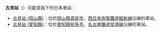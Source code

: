 {{NoteTA
|T=zh-hans:古见站;zh-hk:古見站;zh-tw:古見車站;
|1=zh-hans:古见站;zh-hk:古見站;zh-tw:古見車站;
}}
'''古見站'''（{{jpn|j=こみえき}}）可能意指下列日本車站：
* [[古見站_(岡山縣)|古見站 (岡山縣)]]：位於[[岡山縣|岡山縣]][[真庭市|真庭市]]，[[西日本旅客鐵道|西日本旅客鐵道]][[姬新線|姬新線]]沿線的車站。
* [[古見站_(愛知縣)|古見站 (愛知縣)]]：位於[[愛知縣|愛知縣]][[知多市|知多市]]，[[名古屋鐵道|名古屋鐵道]][[常滑線|常滑線]]沿線的車站。
{{disambig|Cat=三字車站名消歧義}}